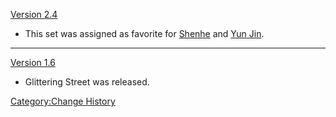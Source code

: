 [[Version 2.4]]
* This set was assigned as favorite for [[Shenhe]] and [[Yun Jin]].
----
[[Version 1.6]]
* Glittering Street was released.
<noinclude>[[Category:Change History]]</noinclude>